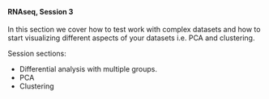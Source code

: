 <br>

#### **RNAseq, Session 3**

In this section we cover how to test work with complex datasets and how to start visualizing different aspects of your datasets i.e. PCA and clustering. 

Session sections:

* Differential analysis with multiple groups.
* PCA
* Clustering
